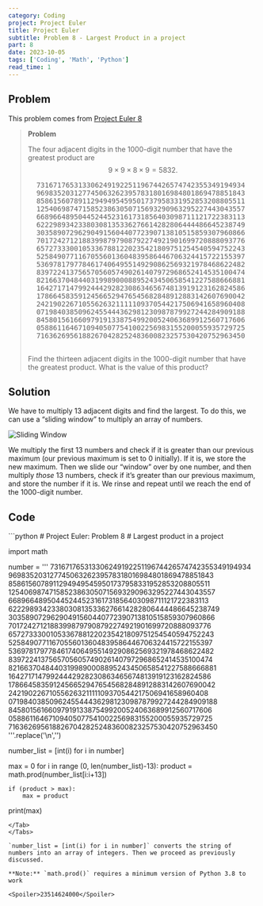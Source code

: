 ```yaml
---
category: Coding
project: Project Euler
title: Project Euler
subtitle: Problem 8 - Largest Product in a project
part: 8
date: 2023-10-05
tags: ['Coding', 'Math', 'Python']
read_time: 1
---
```



## Problem

This problem comes from [Project Euler 8](https://projecteuler.net/problem=8)

<div class="max-md:hidden">

>	**Problem** 
>
>	The four adjacent digits in the 1000-digit number that have the greatest product
>	are $$ 9 \times 9 \times 8 \times 9 = 5832.$$ 
>	<pre class="not-italic">
>	73167176531330624919225119674426574742355349194934
>	96983520312774506326239578318016984801869478851843
>	85861560789112949495459501737958331952853208805511
>	12540698747158523863050715693290963295227443043557
>	66896648950445244523161731856403098711121722383113
>	62229893423380308135336276614282806444486645238749
>	30358907296290491560440772390713810515859307960866
>	70172427121883998797908792274921901699720888093776
>	65727333001053367881220235421809751254540594752243
>	52584907711670556013604839586446706324415722155397
>	53697817977846174064955149290862569321978468622482
>	83972241375657056057490261407972968652414535100474
>	82166370484403199890008895243450658541227588666881
>	16427171479924442928230863465674813919123162824586
>	17866458359124566529476545682848912883142607690042
>	24219022671055626321111109370544217506941658960408
>	07198403850962455444362981230987879927244284909188
>	84580156166097919133875499200524063689912560717606
>	05886116467109405077541002256983155200055935729725
>	71636269561882670428252483600823257530420752963450
>	</pre>
>	Find the thirteen adjacent digits in the
>	1000-digit number that have the greatest product. What is the value of this product?

</div>

## Solution
We have to multiply 13 adjacent digits and find the largest. To do this, we can use a “sliding window” to multiply an array of numbers.

![Sliding Window](/images/posts/project-euler/Slide_100.gif)

We multiply the first 13 numbers and check if it is greater than our previous maximum (our previous maximum is set to 0 initially). 
If it is, we store the new maximum. Then we slide our “window” over by one number, 
and then multiply *those* 13 numbers, check if it’s greater than our previous maximum, and store the number if it is. 
We rinse and repeat until we reach the end of the 1000-digit number.

## Code

<Tabs>
<Tab name="problem08.py" checked="checked">
```python
# Project Euler: Problem 8
# Largest product in a project

import math

number = '''
73167176531330624919225119674426574742355349194934
96983520312774506326239578318016984801869478851843
85861560789112949495459501737958331952853208805511
12540698747158523863050715693290963295227443043557
66896648950445244523161731856403098711121722383113
62229893423380308135336276614282806444486645238749
30358907296290491560440772390713810515859307960866
70172427121883998797908792274921901699720888093776
65727333001053367881220235421809751254540594752243
52584907711670556013604839586446706324415722155397
53697817977846174064955149290862569321978468622482
83972241375657056057490261407972968652414535100474
82166370484403199890008895243450658541227588666881
16427171479924442928230863465674813919123162824586
17866458359124566529476545682848912883142607690042
24219022671055626321111109370544217506941658960408
07198403850962455444362981230987879927244284909188
84580156166097919133875499200524063689912560717606
05886116467109405077541002256983155200055935729725
71636269561882670428252483600823257530420752963450
'''.replace('\n','')

number_list = [int(i) for i in number]

max = 0
for i in range (0, len(number_list)-13):
    product = math.prod(number_list[i:i+13])

    if (product > max):
        max = product

print(max)
```
</Tab>
</Tabs>

`number_list = [int(i) for i in number]` converts the string of numbers into an array of integers. Then we proceed as previously discussed.

**Note:** `math.prod()` requires a minimum version of Python 3.8 to work

<Spoiler>23514624000</Spoiler>
